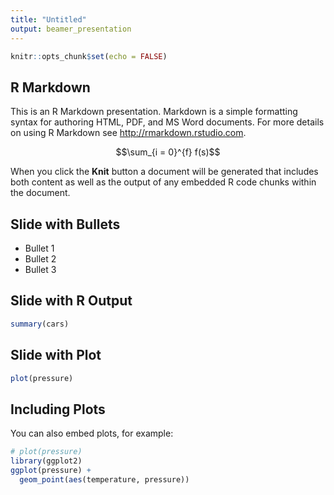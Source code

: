 ```yaml
---
title: "Untitled"
output: beamer_presentation
---
```


```r
knitr::opts_chunk$set(echo = FALSE)
```

## R Markdown

This is an R Markdown presentation. Markdown is a simple formatting syntax for authoring HTML, PDF, and MS Word documents. For more details on using R Markdown see <http://rmarkdown.rstudio.com>.

$$\sum_{i = 0}^{f} f(s)$$

When you click the **Knit** button a document will be generated that includes both content as well as the output of any embedded R code chunks within the document.

## Slide with Bullets

- Bullet 1
- Bullet 2
- Bullet 3

## Slide with R Output

```r
summary(cars)
```

## Slide with Plot

```r
plot(pressure)
```


## Including Plots

You can also embed plots, for example:

```r
# plot(pressure)
library(ggplot2)
ggplot(pressure) +
  geom_point(aes(temperature, pressure))

```
